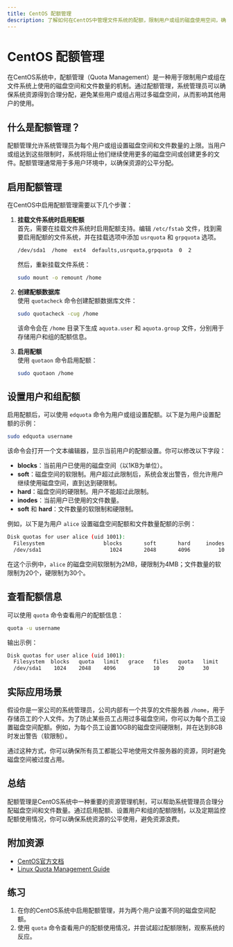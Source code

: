 ```yaml
---
title: CentOS 配额管理
description: 了解如何在CentOS中管理文件系统的配额，限制用户或组的磁盘使用空间，确保系统资源的合理分配。
---
```


# CentOS 配额管理

在CentOS系统中，配额管理（Quota Management）是一种用于限制用户或组在文件系统上使用的磁盘空间和文件数量的机制。通过配额管理，系统管理员可以确保系统资源得到合理分配，避免某些用户或组占用过多磁盘空间，从而影响其他用户的使用。

## 什么是配额管理？

配额管理允许系统管理员为每个用户或组设置磁盘空间和文件数量的上限。当用户或组达到这些限制时，系统将阻止他们继续使用更多的磁盘空间或创建更多的文件。配额管理通常用于多用户环境中，以确保资源的公平分配。

## 启用配额管理

在CentOS中启用配额管理需要以下几个步骤：

1. **挂载文件系统时启用配额**  
   首先，需要在挂载文件系统时启用配额支持。编辑 `/etc/fstab` 文件，找到需要启用配额的文件系统，并在挂载选项中添加 `usrquota` 和 `grpquota` 选项。

   ```bash
   /dev/sda1  /home  ext4  defaults,usrquota,grpquota  0  2
   ```

   然后，重新挂载文件系统：

   ```bash
   sudo mount -o remount /home
   ```

2. **创建配额数据库**  
   使用 `quotacheck` 命令创建配额数据库文件：

   ```bash
   sudo quotacheck -cug /home
   ```

   该命令会在 `/home` 目录下生成 `aquota.user` 和 `aquota.group` 文件，分别用于存储用户和组的配额信息。

3. **启用配额**  
   使用 `quotaon` 命令启用配额：

   ```bash
   sudo quotaon /home
   ```

## 设置用户和组配额

启用配额后，可以使用 `edquota` 命令为用户或组设置配额。以下是为用户设置配额的示例：

```bash
sudo edquota username
```

该命令会打开一个文本编辑器，显示当前用户的配额设置。你可以修改以下字段：

- **blocks**：当前用户已使用的磁盘空间（以1KB为单位）。
- **soft**：磁盘空间的软限制。用户超过此限制后，系统会发出警告，但允许用户继续使用磁盘空间，直到达到硬限制。
- **hard**：磁盘空间的硬限制。用户不能超过此限制。
- **inodes**：当前用户已使用的文件数量。
- **soft** 和 **hard**：文件数量的软限制和硬限制。

例如，以下是为用户 `alice` 设置磁盘空间配额和文件数量配额的示例：

```bash
Disk quotas for user alice (uid 1001):
  Filesystem                   blocks       soft       hard     inodes     soft     hard
  /dev/sda1                      1024       2048       4096         10       20       30
```

在这个示例中，`alice` 的磁盘空间软限制为2MB，硬限制为4MB；文件数量的软限制为20个，硬限制为30个。

## 查看配额信息

可以使用 `quota` 命令查看用户的配额信息：

```bash
quota -u username
```

输出示例：

```bash
Disk quotas for user alice (uid 1001):
  Filesystem  blocks   quota   limit   grace   files   quota   limit   grace
  /dev/sda1    1024    2048    4096            10      20      30
```

## 实际应用场景

假设你是一家公司的系统管理员，公司内部有一个共享的文件服务器 `/home`，用于存储员工的个人文件。为了防止某些员工占用过多磁盘空间，你可以为每个员工设置磁盘空间配额。例如，为每个员工设置10GB的磁盘空间硬限制，并在达到8GB时发出警告（软限制）。

通过这种方式，你可以确保所有员工都能公平地使用文件服务器的资源，同时避免磁盘空间被过度占用。

## 总结

配额管理是CentOS系统中一种重要的资源管理机制，可以帮助系统管理员合理分配磁盘空间和文件数量。通过启用配额、设置用户和组的配额限制，以及定期监控配额使用情况，你可以确保系统资源的公平使用，避免资源浪费。

## 附加资源

- [CentOS官方文档](https://www.centos.org/docs/)
- [Linux Quota Management Guide](https://www.thegeekstuff.com/2011/07/linux-disk-quota/)

## 练习

1. 在你的CentOS系统中启用配额管理，并为两个用户设置不同的磁盘空间配额。
2. 使用 `quota` 命令查看用户的配额使用情况，并尝试超过配额限制，观察系统的反应。
